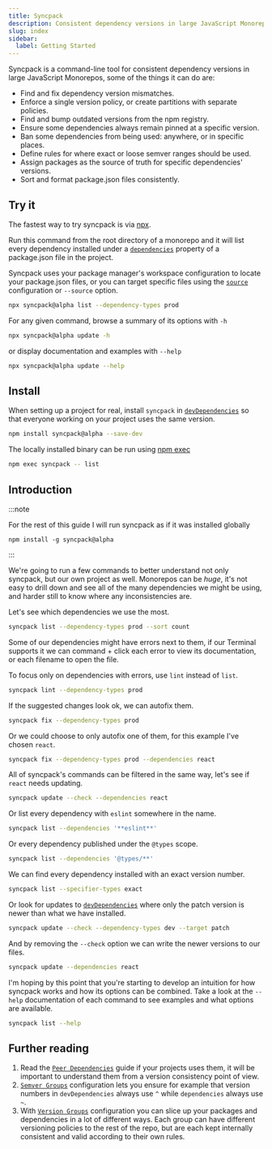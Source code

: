 ```yaml
---
title: Syncpack
description: Consistent dependency versions in large JavaScript Monorepos
slug: index
sidebar:
  label: Getting Started
---
```


Syncpack is a command-line tool for consistent dependency versions in large JavaScript Monorepos, some of the things it can do are:

- Find and fix dependency version mismatches.
- Enforce a single version policy, or create partitions with separate policies.
- Find and bump outdated versions from the npm registry.
- Ensure some dependencies always remain pinned at a specific version.
- Ban some dependencies from being used: anywhere, or in specific places.
- Define rules for where exact or loose semver ranges should be used.
- Assign packages as the source of truth for specific dependencies' versions.
- Sort and format package.json files consistently.

## Try it

The fastest way to try syncpack is via [npx](HREF_NPX).

Run this command from the root directory of a monorepo and it will list every dependency installed under a [`dependencies`](HREF_DEPENDENCIES) property of a package.json file in the project.

Syncpack uses your package manager's workspace configuration to locate your package.json files, or you can target specific files using the [`source`](CONFIG_SOURCE) configuration or `--source` option.

```bash
npx syncpack@alpha list --dependency-types prod
```

For any given command, browse a summary of its options with `-h`

```bash
npx syncpack@alpha update -h
```

or display documentation and examples with `--help`

```bash
npx syncpack@alpha update --help
```

## Install

When setting up a project for real, install `syncpack` in [`devDependencies`](HREF_DEV_DEPENDENCIES) so that everyone working on your project uses the same version.

```bash
npm install syncpack@alpha --save-dev
```

The locally installed binary can be run using [npm exec](HREF_NPM_EXEC)

```bash
npm exec syncpack -- list
```

## Introduction

:::note

For the rest of this guide I will run syncpack as if it was installed globally

```
npm install -g syncpack@alpha
```

:::

We're going to run a few commands to better understand not only syncpack, but our own project as well. Monorepos can be _huge_, it's not easy to drill down and see all of the many dependencies we might be using, and harder still to know where any inconsistencies are.

Let's see which dependencies we use the most.

```bash
syncpack list --dependency-types prod --sort count
```

Some of our dependencies might have errors next to them, if our Terminal supports it we can command + click each error to view its documentation, or each filename to open the file.

To focus only on dependencies with errors, use `lint` instead of `list`.

```bash
syncpack lint --dependency-types prod
```

If the suggested changes look ok, we can autofix them.

```bash
syncpack fix --dependency-types prod
```

Or we could choose to only autofix one of them, for this example I've chosen `react`.

```bash
syncpack fix --dependency-types prod --dependencies react
```

All of syncpack's commands can be filtered in the same way, let's see if `react` needs updating.

```bash
syncpack update --check --dependencies react
```

Or list every dependency with `eslint` somewhere in the name.

```bash
syncpack list --dependencies '**eslint**'
```

Or every dependency published under the `@types` scope.

```bash
syncpack list --dependencies '@types/**'
```

We can find every dependency installed with an exact version number.

```bash
syncpack list --specifier-types exact
```

Or look for updates to [`devDependencies`](HREF_DEV_DEPENDENCIES) where only the patch version is newer than what we have installed.

```bash
syncpack update --check --dependency-types dev --target patch
```

And by removing the `--check` option we can write the newer versions to our files.

```bash
syncpack update --dependencies react
```

I'm hoping by this point that you're starting to develop an intuition for how syncpack works and how its options can be combined. Take a look at the `--help` documentation of each command to see examples and what options are available.

```bash
syncpack list --help
```

## Further reading

1. Read the [`Peer Dependencies`](GUIDE_PEER_DEPENDENCIES) guide if your projects uses them, it will be important to understand them from a version consistency point of view.
1. [`Semver Groups`](CONFIG_SEMVER_GROUPS) configuration lets you ensure for example that version numbers in `devDependencies` always use `^` while `dependencies` always use `~`.
1. With [`Version Groups`](CONFIG_VERSION_GROUPS) configuration you can slice up your packages and dependencies in a lot of different ways. Each group can have different versioning policies to the rest of the repo, but are each kept internally consistent and valid according to their own rules.
